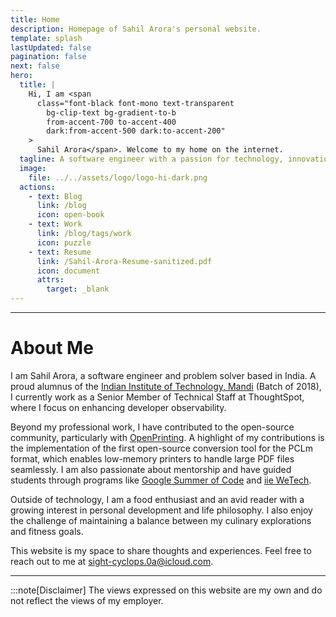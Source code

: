 ```yaml
---
title: Home
description: Homepage of Sahil Arora's personal website.
template: splash
lastUpdated: false
pagination: false
next: false
hero:
  title: |
    Hi, I am <span
      class="font-black font-mono text-transparent
        bg-clip-text bg-gradient-to-b
        from-accent-700 to-accent-400
        dark:from-accent-500 dark:to-accent-200"
    >
      Sahil Arora</span>. Welcome to my home on the internet.
  tagline: A software engineer with a passion for technology, innovation, and solving complex problems. This is where I document my thoughts, experiences, and professional journey.
  image:
    file: ../../assets/logo/logo-hi-dark.png
  actions:
    - text: Blog
      link: /blog
      icon: open-book
    - text: Work
      link: /blog/tags/work
      icon: puzzle
    - text: Resume
      link: /Sahil-Arora-Resume-sanitized.pdf
      icon: document
      attrs:
        target: _blank
---
```


---

# About Me

I am Sahil Arora, a software engineer and problem solver based in India. A proud alumnus of the [Indian Institute of Technology, Mandi](http://iitmandi.ac.in/) (Batch of 2018), I currently work as a Senior Member of Technical Staff at ThoughtSpot, where I focus on enhancing developer observability.

Beyond my professional work, I have contributed to the open-source community, particularly with [OpenPrinting](https://openprinting.github.io/). A highlight of my contributions is the implementation of the first open-source conversion tool for the PCLm format, which enables low-memory printers to handle large PDF files seamlessly. I am also passionate about mentorship and have guided students through programs like [Google Summer of Code](https://summerofcode.withgoogle.com) and [iie WeTech](https://www.iie.org/Programs/WeTech).

Outside of technology, I am a food enthusiast and an avid reader with a growing interest in personal development and life philosophy. I also enjoy the challenge of maintaining a balance between my culinary explorations and fitness goals.

This website is my space to share thoughts and experiences. Feel free to reach out to me at [sight-cyclops.0a@icloud.com](mailto:sight-cyclops.0a@icloud.com).

---

:::note[Disclaimer]
The views expressed on this website are my own and do not reflect the views of my employer.
